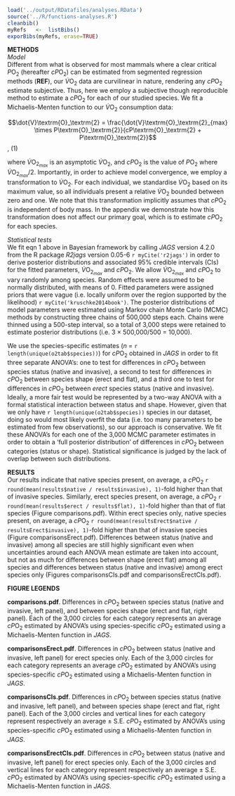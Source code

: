 ```r
load('../output/RDatafiles/analyses.RData')
source('../R/functions-analyses.R')
cleanbib()
myRefs   <-  listBibs()
exporBibs(myRefs, erase=TRUE)
```

**METHODS**  
*Model*  
Different from what is observed for most mammals where a clear critical $P\textrm{O}_\textrm{2}$ (hereafter $cP\textrm{O}_\textrm{2}$) can be estimated from segmented regression methods (**REF**), our $\dot{V}\textrm{O}_\textrm{2}$ data are curvilinear in nature, rendering any $cP\textrm{O}_\textrm{2}$ estimate subjective. Thus, here we employ a subjective though reproducible method to estimate a $cP\textrm{O}_\textrm{2}$ for each of our studied species. We fit a Michaelis-Menten function to our $\dot{V}\textrm{O}_\textrm{2}$ consumption data:  

$$\dot{V}\textrm{O}_\textrm{2} = \frac{\dot{V}\textrm{O}_\textrm{2}_{max} \times P\textrm{O}_\textrm{2}}{cP\textrm{O}_\textrm{2} + P\textrm{O}_\textrm{2}}$$,  (1)

where $\dot{V}\textrm{O}_\textrm{2}_{max}$ is an asymptotic $\dot{V}\textrm{O}_\textrm{2}$, and $cP\textrm{O}_\textrm{2}$ is the value of $P\textrm{O}_\textrm{2}$ where $\dot{V}\textrm{O}_\textrm{2}_{max} / 2$. Importantly, in order to achieve model convergence, we employ a transformation to $\dot{V}\textrm{O}_\textrm{2}$. For each individual, we standardise $\dot{V}\textrm{O}_\textrm{2}$ based on its maximum value, so all individuals present a relative $\dot{V}\textrm{O}_\textrm{2}$ bounded between zero and one. We note that this transformation implicitly assumes that $cP\textrm{O}_\textrm{2}$ is independent of body mass. In the appendix we demonstrate how this transformation does not affect our primary goal, which is to estimate $cP\textrm{O}_\textrm{2}$ for each species.  
  
*Statistical tests*  
We fit eqn 1 above in Bayesian framework by calling *JAGS* version 4.2.0 from the R package *R2jags* version 0.05-6 `r myCite('r2jags')` in order to derive posterior distributions and associated 95\% credible intervals (CIs) for the fitted parameters, $\dot{V}\textrm{O}_\textrm{2}_{max}$ and $cP\textrm{O}_\textrm{2}$. We allow $\dot{V}\textrm{O}_\textrm{2}_{max}$ and $cP\textrm{O}_\textrm{2}$ to vary randomly among species. Random effects were assumed to be normally distributed, with means of 0. Fitted parameters were assigned priors that were vague (i.e. locally uniform over the region supported by the likelihood) `r myCite('kruschke2014book')`. The posterior distributions of model parameters were estimated using Markov chain Monte Carlo (MCMC) methods by constructing three chains of 500,000 steps each. Chains were thinned using a 500-step interval, so a total of 3,000 steps were retained to estimate posterior distributions (i.e. 3 $\times$ 500,000/500 = 10,000).  

We use the species-specific estimates (*n* = `r length(unique(o2tab$species))`) for $cP\textrm{O}_\textrm{2}$ obtained in *JAGS* in order to fit three separate ANOVA's: one to test for differences in $cP\textrm{O}_\textrm{2}$ between species status (native and invasive), a second to test for differences in $cP\textrm{O}_\textrm{2}$ between species shape (erect and flat), and a third one to test for differences in $cP\textrm{O}_\textrm{2}$ between *erect* species status (native and invasive). Ideally, a more fair test would be represented by a two-way ANOVA with a formal statistical interaction between status and shape. However, given that we only have `r length(unique(o2tab$species))` species in our dataset, doing so would most likely overfit the data (i.e. too many parameters to be estimated from few observations), so our approach is conservative. We fit these ANOVA's for each one of the 3,000 MCMC parameter estimates in order to obtain a 'full posterior distribution' of differences in $cP\textrm{O}_\textrm{2}$ between categories (status or shape). Statistical significance is judged by the lack of overlap between such distributions.  
  
**RESULTS**  
Our results indicate that native species present, on average, a $cP\textrm{O}_\textrm{2}$ `r round(mean(results$native / results$invasive), 1)`-fold higher than that of invasive species. Similarly, erect species present, on average, a $cP\textrm{O}_\textrm{2}$ `r round(mean(results$erect / results$flat), 1)`-fold higher than that of flat species (Figure comparisons.pdf). Within erect species only, native species present, on average, a $cP\textrm{O}_\textrm{2}$ `r round(mean(resultsErect$native / resultsErect$invasive), 1)`-fold higher than that of invasive species (Figure comparisonsErect.pdf). Differences between status (native and invasive) among all species are still highly significant even when uncertainties around each ANOVA mean estimate are taken into account, but not as much for differences between shape (erect flat) among all species and differences between status (native and invasive) among erect species only (Figures comparisonsCIs.pdf and comparisonsErectCIs.pdf).  
  
**FIGURE LEGENDS**  

**comparisons.pdf**. Differences in $cP\textrm{O}_\textrm{2}$ between species status (native and invasive, left panel), and between species shape (erect and flat, right panel). Each of the 3,000 circles for each category represents an average $cP\textrm{O}_\textrm{2}$ estimated by ANOVA's using species-specific $cP\textrm{O}_\textrm{2}$ estimated using a Michaelis-Menten function in *JAGS*.  
  
**comparisonsErect.pdf**.  Differences in $cP\textrm{O}_\textrm{2}$ between status (native and invasive, left panel) for erect species only. Each of the 3,000 circles for each category represents an average $cP\textrm{O}_\textrm{2}$ estimated by ANOVA's using species-specific $cP\textrm{O}_\textrm{2}$ estimated using a Michaelis-Menten function in *JAGS*.  
  
**comparisonsCIs.pdf**.  Differences in $cP\textrm{O}_\textrm{2}$ between species status (native and invasive, left panel), and between species shape (erect and flat, right panel). Each of the 3,000 circles and vertical lines for each category represent respectively an average $\pm$ S.E. $cP\textrm{O}_\textrm{2}$ estimated by ANOVA's using species-specific $cP\textrm{O}_\textrm{2}$ estimated using a Michaelis-Menten function in *JAGS*.  
  
**comparisonsErectCIs.pdf**.  Differences in $cP\textrm{O}_\textrm{2}$ between status (native and invasive, left panel) for erect species only. Each of the 3,000 circles and vertical lines for each category represent respectively an average $\pm$ S.E. $cP\textrm{O}_\textrm{2}$ estimated by ANOVA's using species-specific $cP\textrm{O}_\textrm{2}$ estimated using a Michaelis-Menten function in *JAGS*.  
  
